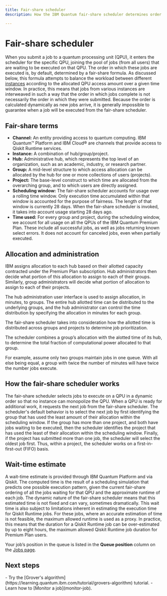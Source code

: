 ```yaml
---
title: Fair-share scheduler
description: How the IBM Quantum fair-share scheduler determines order of jobs submitted to quantum processing units

---
```


# Fair-share scheduler

When you submit a job to a quantum processing unit (QPU), it enters the scheduler for the specific QPU, joining the pool of jobs (from all users) that are waiting to be executed on that QPU. The order in which these jobs are executed is, by default, determined by a fair-share formula. As discussed below, this formula attempts to balance the workload between different [instances](instances) according to the allocated QPU access amount over a given time window. In practice, this means that jobs from various instances are interweaved in such a way that the order in which jobs complete is not necessarily the order in which they were submitted. Because the order is calculated dynamically as new jobs arrive, it is generally impossible to guarantee when a job will be executed from the fair-share scheduler.

## Fair-share terms

*   **Channel:** An entity providing access to quantum computing. IBM Quantum&trade; Platform and IBM Cloud&reg; are channels that provide access to Qiskit Runtime services.
*   **Instance:** A combination of hub/group/project.
*   **Hub:** Administrative hub, which represents the top level of an organization, such as an academic, industry, or research partner.
*   **Group:** A mid-level structure to which access allocation can be allocated by the hub for one or more collections of users (projects).
*   **Project:** The base-level construct to which time are allocated from the overarching group, and to which users are directly assigned.
*   **Scheduling window:** The fair-share scheduler accounts for usage over a rolling time window. Only execution time accumulated within that window is accounted for the purpose of fairness. The length of that window is currently 28 days. When the fair-share scheduler is invoked, it takes into account usage starting 28 days ago.
*   **Time used:** For every group and project, during the scheduling window, we account for all usage on all the QPUs of the IBM Quantum Premium Plan. These include all successful jobs, as well as jobs returning known select errors. It does not account for canceled jobs, even when partially executed.

## Allocation and administration

IBM assigns allocation to each hub based on their allotted capacity contracted under the Premium Plan subscription. Hub administrators then decide what portion of this allocation to assign to each of their groups. Similarly, group administrators will decide what portion of allocation to assign to each of their projects.

The hub administration user interface is used to assign allocation, in minutes, to groups. The entire hub allotted time can be distributed to the underlying groups, and the hub administrator can control the time distribution by specifying the allocation in minutes for each group. 

The fair-share scheduler takes into consideration how the allotted time is distributed across groups and projects to determine job prioritization.

The scheduler combines a group’s allocation with the alotted time of its hub, to determine the total fraction of computational power allocated to that group.

For example, assume only two groups maintain jobs in one queue. With all else being equal, a group with twice the number of minutes will have twice the number jobs execute.

## How the fair-share scheduler works

The fair-share scheduler selects jobs to execute on a QPU in a dynamic order so that no instance can monopolize the QPU. When a QPU is ready for additional work, it requests the next job from the fair-share scheduler. The scheduler's default behavior is to select the next job by first identifying the group that has used the least amount of their allocation within the scheduling window. If the group has more than one project, and both have jobs waiting to be executed, then the scheduler identifies the project that has used the least of their allocation within the scheduling window. Finally, if the project has submitted more than one job, the scheduler will select the oldest job first. Thus, within a project, the scheduler works on a first-in-first-out (FIFO) basis.

## Wait-time estimate

A wait-time estimate is provided through IBM Quantum Platform and via Qiskit. The computed time is the result of a scheduling simulation that predicts one possible execution pattern, given the current fair-share ordering of all the jobs waiting for that QPU and the approximate runtime of each job. The dynamic nature of the fair-share scheduler means that this estimated time is not fixed and can vary, sometimes dramatically. This wait time is also subject to limitations inherent in estimating the execution time for Qiskit Runtime jobs. For these jobs, where an accurate estimation of time is not feasible, the maximum allowed runtime is used as a proxy. In practice, this means that the duration for a Qiskit Runtime job can be over-estimated by up to eight hours, the maximum allowed Qiskit Runtime job duration for Premium Plan users.

Your job’s position in the queue is listed in the **Queue position** column on the [Jobs page](https://quantum.ibm.com/jobs).

## Next steps

<Admonition type="tip" title="Recommendations">
    - Try the [Grover's algorithm](https://learning.quantum.ibm.com/tutorial/grovers-algorithm) tutorial.
    - Learn how to [Monitor a job](monitor-job).
</Admonition>
